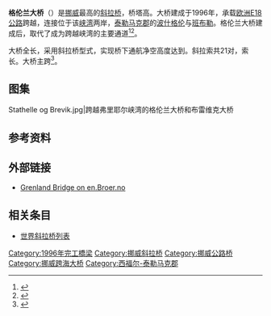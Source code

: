{{Infobox bridge
|bridge_name=格伦兰大桥
|native_name=Grenlandsbrua
|native_name_lang=no
|image=Grenlandsbrua.JPG
|carries={{欧洲高速公路名|18}}
|crosses={{le|弗里耶尔峡湾|Frierfjord}}
|locale={{flagicon|NOR}} [[波什格伦|波什格伦]]－[[班布勒|班布勒]]
|design=[[斜拉桥|斜拉桥]]
|length={{convert|608|m|0}}
|width={{convert|12|m|0}}
|height={{convert|168|m|0}}
|mainspan={{convert|305|m|0}}
|below={{convert|50|m|0}}
|cost=1.8亿[[挪威克朗|挪威克朗]]<ref>{{citation | url = http://www.aaj.no/bruer/pdf/Grenland_referanse_eng.pdf | title = Reference Portfolio - Grenland Bridge | publisher = Aas Jakobsen | accessdate =  | deadurl = yes | archiveurl = https://web.archive.org/web/20131007040811/http://www.aaj.no/bruer/pdf/Grenland_referanse_eng.pdf | archivedate = 2013-10-07 }}</ref>
|open=1996年
|coordinates={{Coord|59|3|9|N|9|40|39|E|display=inline,title}}
}}
'''格伦兰大桥'''（{{lang-no|Grenlandsbrua}}）是[[挪威|挪威]]最高的[[斜拉桥|斜拉桥]]，桥塔高{{Convert|168|m|ft|0}}。大桥建成于1996年，承载[[欧洲E18公路|欧洲E18公路]]跨越{{le|弗里耶尔峡湾|Frierfjord}}，连接位于该[[峡湾|峡湾]]两岸，[[泰勒马克郡|泰勒马克郡]]的[[波什格伦|波什格伦]]与[[班布勒|班布勒]]。格伦兰大桥建成后，取代了{{le|布雷维克大桥|Brevik Bridge}}成为跨越峡湾的主要通道<ref>{{Cite web|url=http://www.bridge-info.org/bridge/index.php?ID=1|title=Breviks bridge|accessdate=|publisher=bridge-info.org|archive-date=2016-03-04|archive-url=https://web.archive.org/web/20160304142628/http://www.bridge-info.org/bridge/index.php?ID=1|dead-url=no}}</ref><ref>{{Cite web|url=https://snl.no/Grenland_bru|title=Grenland bru|accessdate=|publisher=Store norske leksikon|archive-date=2016-11-29|archive-url=https://web.archive.org/web/20161129024405/https://snl.no/Grenland_bru|dead-url=no}}</ref>。

大桥全长{{Convert|608|m|ft|0}}，采用斜拉桥型式，实现桥下通航净空高度达到{{Convert|50|m|ft|0}}。斜拉索共21对，索长{{Convert|84|-|287|m|0}}。大桥主跨{{Convert|305|m|ft|0}}<ref>{{Structurae|id=s0004012|title=Grenland Bridge}}</ref>。

== 图集 ==
{{Commons category|Grenlandsbrua}}
<gallery>
Stathelle og Brevik.jpg|跨越弗里耶尔峡湾的格伦兰大桥和布雷维克大桥
</gallery>

== 参考资料 ==
{{Reflist}}

== 外部链接 ==
* [https://web.archive.org/web/20090307095303/http://www.en.broer.no/bro/index.php?ID=9 Grenland Bridge on en.Broer.no]

== 相关条目 ==
* [[世界斜拉桥列表|世界斜拉桥列表]]

[[Category:1996年完工橋梁|Category:1996年完工橋梁]]
[[Category:挪威斜拉桥|Category:挪威斜拉桥]]
[[Category:挪威公路桥|Category:挪威公路桥]]
[[Category:挪威跨海大桥|Category:挪威跨海大桥]]
[[Category:西福尔-泰勒马克郡|Category:西福尔-泰勒马克郡]]